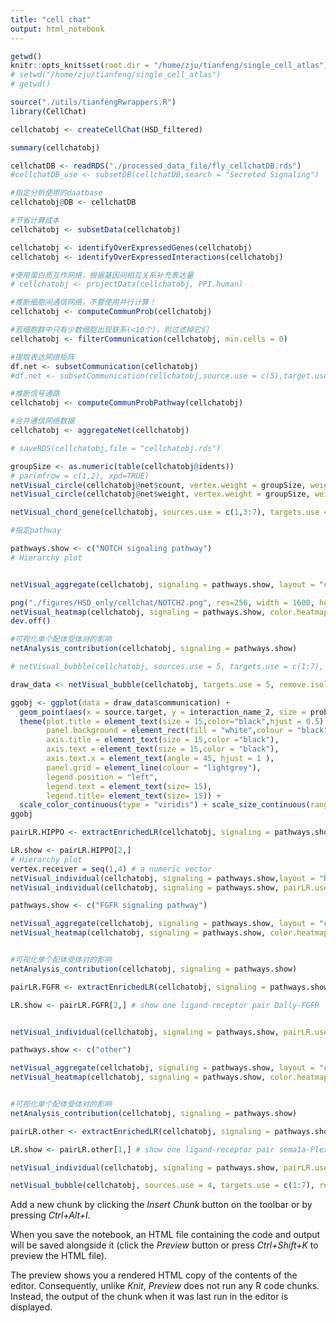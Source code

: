 ```yaml
---
title: "cell chat"
output: html_notebook
---
```


```r
getwd()
knitr::opts_knit$set(root.dir = "/home/zju/tianfeng/single_cell_atlas")
# setwd("/home/zju/tianfeng/single_cell_atlas")
# getwd()
```


```r
source("./utils/tianfengRwrappers.R")
library(CellChat)
```

```r

cellchatobj <- createCellChat(HSD_filtered)

summary(cellchatobj)

cellchatDB <- readRDS("./processed_data_file/fly_cellchatDB.rds")
#cellchatDB_use <- subsetDB(cellchatDB,search = "Secreted Signaling")  #使用特定类型的配体受体相互关系

#指定分析使用的daatbase
cellchatobj@DB <- cellchatDB

#节省计算成本
cellchatobj <- subsetData(cellchatobj)

cellchatobj <- identifyOverExpressedGenes(cellchatobj)
cellchatobj <- identifyOverExpressedInteractions(cellchatobj)

#使用蛋白质互作网络，根据基因间相互关系补充表达量
# cellchatobj <- projectData(cellchatobj, PPI.human)

#推断细胞间通信网络，不要使用并行计算！
cellchatobj <- computeCommunProb(cellchatobj)

#若细胞群中只有少数细胞出现联系(<10个)，则过滤掉它们
cellchatobj <- filterCommunication(cellchatobj, min.cells = 0)

#提取表达网络矩阵
df.net <- subsetCommunication(cellchatobj)
#df.net <- subsetCommunication(cellchatobj,source.use = c(5),target.use = c(4),signaling = c("WNT")) #指定分析的通路和细胞类群

#推断信号通路
cellchatobj <- computeCommunProbPathway(cellchatobj)

#合并通信网络数据
cellchatobj <- aggregateNet(cellchatobj)

# saveRDS(cellchatobj,file = "cellchatobj.rds")
```


```r
groupSize <- as.numeric(table(cellchatobj@idents))
# par(mfrow = c(1,2), xpd=TRUE)
netVisual_circle(cellchatobj@net$count, vertex.weight = groupSize, weight.scale = T, label.edge= F, title.name = "Number of interactions")
netVisual_circle(cellchatobj@net$weight, vertex.weight = groupSize, weight.scale = T, label.edge= F, title.name = "Interaction weights/strength")

netVisual_chord_gene(cellchatobj, sources.use = c(1,3:7), targets.use = c(2), lab.cex = 1,legend.pos.y = 30, legend.pos.x = 5,thresh = 0.01)
```


```r
#指定pathway

pathways.show <- c("NOTCH signaling pathway") 
# Hierarchy plot


netVisual_aggregate(cellchatobj, signaling = pathways.show, layout = "circle") %>% print()

png("./figures/HSD_only/cellchat/NOTCH2.png", res=256, width = 1600, height = 1600)
netVisual_heatmap(cellchatobj, signaling = pathways.show, color.heatmap = "Reds") %>% print()
dev.off()

#可视化单个配体受体对的影响
netAnalysis_contribution(cellchatobj, signaling = pathways.show)

# netVisual_bubble(cellchatobj, sources.use = 5, targets.use = c(1:7), remove.isolate = FALSE)
```

```r
draw_data <- netVisual_bubble(cellchatobj, targets.use = 5, remove.isolate = T, return.data = T)

ggobj <- ggplot(data = draw_data$communication) + 
  geom_point(aes(x = source.target, y = interaction_name_2, size = prob, color = prob)) + 
  theme(plot.title = element_text(size = 15,color="black",hjust = 0.5),
        panel.background = element_rect(fill = "white",colour = "black"),
        axis.title = element_text(size = 15,color ="black"), 
        axis.text = element_text(size = 15,color = "black"),
        axis.text.x = element_text(angle = 45, hjust = 1 ),
        panel.grid = element_line(colour = "lightgrey"),
        legend.position = "left",
        legend.text = element_text(size= 15),
        legend.title= element_text(size= 15)) + 
  scale_color_continuous(type = "viridis") + scale_size_continuous(range=c(1,7))
ggobj
```


```r
pairLR.HIPPO <- extractEnrichedLR(cellchatobj, signaling = pathways.show, geneLR.return = FALSE)

LR.show <- pairLR.HIPPO[2,] 
# Hierarchy plot
vertex.receiver = seq(1,4) # a numeric vector
netVisual_individual(cellchatobj, signaling = pathways.show,layout = "hierarchy",  pairLR.use = LR.show, vertex.receiver = vertex.receiver)
netVisual_individual(cellchatobj, signaling = pathways.show, pairLR.use = LR.show, layout = "circle")

```


```r
pathways.show <- c("FGFR signaling pathway") 

netVisual_aggregate(cellchatobj, signaling = pathways.show, layout = "circle")
netVisual_heatmap(cellchatobj, signaling = pathways.show, color.heatmap = "Reds")


#可视化单个配体受体对的影响
netAnalysis_contribution(cellchatobj, signaling = pathways.show)

pairLR.FGFR <- extractEnrichedLR(cellchatobj, signaling = pathways.show, geneLR.return = FALSE)

LR.show <- pairLR.FGFR[2,] # show one ligand-receptor pair Dally-FGFR


netVisual_individual(cellchatobj, signaling = pathways.show, pairLR.use = LR.show, layout = "circle")

```

```r
pathways.show <- c("other") 

netVisual_aggregate(cellchatobj, signaling = pathways.show, layout = "circle")
netVisual_heatmap(cellchatobj, signaling = pathways.show, color.heatmap = "Reds")


#可视化单个配体受体对的影响
netAnalysis_contribution(cellchatobj, signaling = pathways.show)

pairLR.other <- extractEnrichedLR(cellchatobj, signaling = pathways.show, geneLR.return = FALSE)

LR.show <- pairLR.other[1,] # show one ligand-receptor pair sema1a-PlexA

netVisual_individual(cellchatobj, signaling = pathways.show, pairLR.use = LR.show, layout = "circle")

netVisual_bubble(cellchatobj, sources.use = 4, targets.use = c(1:7), remove.isolate = FALSE)
```
Add a new chunk by clicking the *Insert Chunk* button on the toolbar or by pressing *Ctrl+Alt+I*.

When you save the notebook, an HTML file containing the code and output will be saved alongside it (click the *Preview* button or press *Ctrl+Shift+K* to preview the HTML file).

The preview shows you a rendered HTML copy of the contents of the editor. Consequently, unlike *Knit*, *Preview* does not run any R code chunks. Instead, the output of the chunk when it was last run in the editor is displayed.
